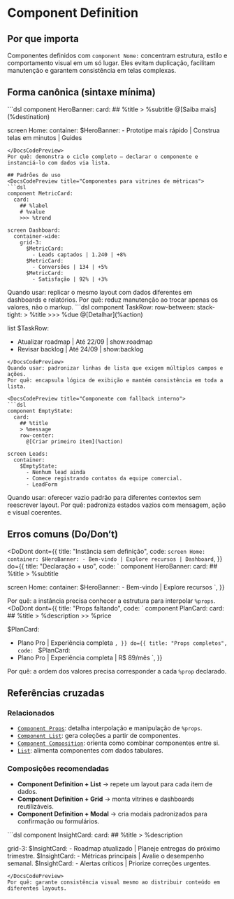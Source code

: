 # Component Definition
## Por que importa
Componentes definidos com `component Nome:` concentram estrutura, estilo e comportamento visual em um só lugar. Eles evitam duplicação, facilitam manutenção e garantem consistência em telas complexas.

## Forma canônica (sintaxe mínima)
<DocsCodePreview title="Definição e instância básica">
```dsl
component HeroBanner:
  card:
    ## %title
    > %subtitle
    @[Saiba mais](%destination)

screen Home:
  container:
    $HeroBanner:
      - Prototipe mais rápido | Construa telas em minutos | Guides
```
</DocsCodePreview>
Por quê: demonstra o ciclo completo — declarar o componente e instanciá-lo com dados via lista.

## Padrões de uso
<DocsCodePreview title="Componentes para vitrines de métricas">
```dsl
component MetricCard:
  card:
    ## %label
    # %value
    >>> %trend

screen Dashboard:
  container-wide:
    grid-3:
      $MetricCard:
        - Leads captados | 1.240 | +8%
      $MetricCard:
        - Conversões | 134 | +5%
      $MetricCard:
        - Satisfação | 92% | +3%
```
</DocsCodePreview>
Quando usar: replicar o mesmo layout com dados diferentes em dashboards e relatórios.
Por quê: reduz manutenção ao trocar apenas os valores, não o markup.

<DocsCodePreview title="Componente para linhas de lista">
```dsl
component TaskRow:
  row-between:
    stack-tight:
      > %title
      >>> %due
    @[Detalhar](%action)

list $TaskRow:
  - Atualizar roadmap | Até 22/09 | show:roadmap
  - Revisar backlog | Até 24/09 | show:backlog
```
</DocsCodePreview>
Quando usar: padronizar linhas de lista que exigem múltiplos campos e ações.
Por quê: encapsula lógica de exibição e mantém consistência em toda a lista.

<DocsCodePreview title="Componente com fallback interno">
```dsl
component EmptyState:
  card:
    ## %title
    > %message
    row-center:
      @[Criar primeiro item](%action)

screen Leads:
  container:
    $EmptyState:
      - Nenhum lead ainda
      - Comece registrando contatos da equipe comercial.
      - LeadForm
```
</DocsCodePreview>
Quando usar: oferecer vazio padrão para diferentes contextos sem reescrever layout.
Por quê: padroniza estados vazios com mensagem, ação e visual coerentes.

## Erros comuns (Do/Don’t)
<DoDont
  dont={{
    title: "Instância sem definição",
    code: `
screen Home:
  container:
    $HeroBanner:
      - Bem-vindo | Explore recursos | Dashboard
    `,
  }}
  do={{
    title: "Declaração + uso",
    code: `
component HeroBanner:
  card:
    ## %title
    > %subtitle

screen Home:
  container:
    $HeroBanner:
      - Bem-vindo | Explore recursos
    `,
  }}
>
  Por quê: a instância precisa conhecer a estrutura para interpolar `%props`.
</DoDont>
<DoDont
  dont={{
    title: "Props faltando",
    code: `
component PlanCard:
  card:
    ## %title
    > %description
    >> %price

$PlanCard:
  - Plano Pro | Experiência completa
    `,
  }}
  do={{
    title: "Props completos",
    code: `
$PlanCard:
  - Plano Pro | Experiência completa | R$ 89/mês
    `,
  }}
>
  Por quê: a ordem dos valores precisa corresponder a cada `%prop` declarado.
</DoDont>

## Referências cruzadas

### Relacionados
- [`Component Props`](./component-props): detalha interpolação e manipulação de `%props`.
- [`Component List`](./component-list): gera coleções a partir de componentes.
- [`Component Composition`](./component-composition): orienta como combinar componentes entre si.
- [`List`](./list): alimenta componentes com dados tabulares.

### Composições recomendadas
- **Component Definition + List** → repete um layout para cada item de dados.
- **Component Definition + Grid** → monta vitrines e dashboards reutilizáveis.
- **Component Definition + Modal** → cria modais padronizados para confirmação ou formulários.

<DocsCodePreview title="Componentes reutilizados em grid">
```dsl
component InsightCard:
  card:
    ## %title
    > %description

grid-3:
  $InsightCard:
    - Roadmap atualizado | Planeje entregas do próximo trimestre.
  $InsightCard:
    - Métricas principais | Avalie o desempenho semanal.
  $InsightCard:
    - Alertas críticos | Priorize correções urgentes.
```
</DocsCodePreview>
Por quê: garante consistência visual mesmo ao distribuir conteúdo em diferentes layouts.
